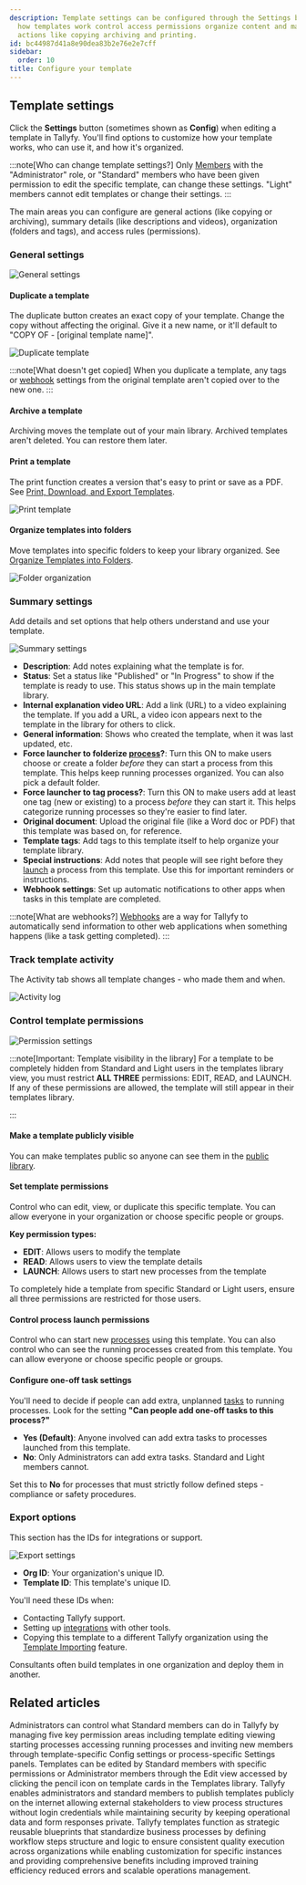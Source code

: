 ```yaml
---
description: Template settings can be configured through the Settings button to customize
  how templates work control access permissions organize content and manage general
  actions like copying archiving and printing.
id: bc44987d41a8e90dea83b2e76e2e7cff
sidebar:
  order: 10
title: Configure your template
---
```


## Template settings

Click the **Settings** button (sometimes shown as **Config**) when editing a template in Tallyfy. You'll find options to customize how your template works, who can use it, and how it's organized.

:::note[Who can change template settings?]
Only [Members](/products/pro/documenting/members/) with the "Administrator" role, or "Standard" members who have been given permission to edit the specific template, can change these settings. "Light" members cannot edit templates or change their settings.
:::

The main areas you can configure are general actions (like copying or archiving), summary details (like descriptions and videos), organization (folders and tags), and access rules (permissions).

### General settings

![General settings](https://screenshots.tallyfy.com/tallyfy%2Fpro%2Fdesktop-light-configure-template-general-settings.png)

#### Duplicate a template

The duplicate button creates an exact copy of your template. Change the copy without affecting the original. Give it a new name, or it'll default to "COPY OF - [original template name]".

![Duplicate template](https://screenshots.tallyfy.com/tallyfy%2Fpro%2Fdesktop-light-configure-template-duplicate.png)

:::note[What doesn't get copied]
When you duplicate a template, any tags or [webhook](/products/pro/integrations/webhooks/) settings from the original template aren't copied over to the new one.
:::

#### Archive a template

Archiving moves the template out of your main library. Archived templates aren't deleted. You can restore them later.

#### Print a template

The print function creates a version that's easy to print or save as a PDF. See [Print, Download, and Export Templates](/products/pro/documenting/templates/print-download-export-templates/).

![Print template](https://screenshots.tallyfy.com/tallyfy%2Fpro%2Fdesktop-light-configure-template-print.png)

#### Organize templates into folders

Move templates into specific folders to keep your library organized. See [Organize Templates into Folders](/products/pro/documenting/templates/organize-templates-into-folders/).

![Folder organization](https://screenshots.tallyfy.com/tallyfy%2Fpro%2Fdesktop-light-configure-template-folder.png)

### Summary settings

Add details and set options that help others understand and use your template.

![Summary settings](https://screenshots.tallyfy.com/tallyfy%2Fpro%2Fdesktop-light-configure-template-summary.png)

* **Description**: Add notes explaining what the template is for.
* **Status**: Set a status like "Published" or "In Progress" to show if the template is ready to use. This status shows up in the main template library.
* **Internal explanation video URL**: Add a link (URL) to a video explaining the template. If you add a URL, a video icon appears next to the template in the library for others to click.
* **General information**: Shows who created the template, when it was last updated, etc.
* **Force launcher to folderize [process](/products/pro/tracking-and-tasks/processes/)?**: Turn this ON to make users choose or create a folder *before* they can start a process from this template. This helps keep running processes organized. You can also pick a default folder.
* **Force launcher to tag process?**: Turn this ON to make users add at least one tag (new or existing) to a process *before* they can start it. This helps categorize running processes so they're easier to find later.
* **Original document**: Upload the original file (like a Word doc or PDF) that this template was based on, for reference.
* **Template tags**: Add tags to this template itself to help organize your template library.
* **Special instructions**: Add notes that people will see right before they [launch](/products/pro/launching/) a process from this template. Use this for important reminders or instructions.
* **Webhook settings**: Set up automatic notifications to other apps when tasks in this template are completed.

:::note[What are webhooks?]
[Webhooks](/products/pro/integrations/webhooks/) are a way for Tallyfy to automatically send information to other web applications when something happens (like a task getting completed).
:::

### Track template activity

The Activity tab shows all template changes - who made them and when.

![Activity log](https://screenshots.tallyfy.com/tallyfy%2Fpro%2Fdesktop-light-configure-template-activity.png)

### Control template permissions

![Permission settings](https://screenshots.tallyfy.com/tallyfy%2Fpro%2Fdesktop-light-configure-template-permissions.png)

:::note[Important: Template visibility in the library]
For a template to be completely hidden from Standard and Light users in the templates library view, you must restrict **ALL THREE** permissions: EDIT, READ, and LAUNCH. If any of these permissions are allowed, the template will still appear in their templates library.

:::

#### Make a template publicly visible

You can make templates public so anyone can see them in the [public library](/products/pro/documenting/templates/how-to-make-my-tallyfy-template-public/).

#### Set template permissions

Control who can edit, view, or duplicate this specific template. You can allow everyone in your organization or choose specific people or groups.

**Key permission types:**
- **EDIT**: Allows users to modify the template
- **READ**: Allows users to view the template details
- **LAUNCH**: Allows users to start new processes from the template

To completely hide a template from specific Standard or Light users, ensure all three permissions are restricted for those users.

#### Control process launch permissions

Control who can start new [processes](/products/pro/tracking-and-tasks/processes/) using this template. You can also control who can see the running processes created from this template. You can allow everyone or choose specific people or groups.

#### Configure one-off task settings

You'll need to decide if people can add extra, unplanned [tasks](/products/pro/tracking-and-tasks/tasks/) to running processes. Look for the setting **"Can people add one-off tasks to this process?"**

- **Yes (Default)**: Anyone involved can add extra tasks to processes launched from this template.
- **No**: Only Administrators can add extra tasks. Standard and Light members cannot.

Set this to **No** for processes that must strictly follow defined steps - compliance or safety procedures.

### Export options

This section has the IDs for integrations or support.

![Export settings](https://screenshots.tallyfy.com/tallyfy%2Fpro%2Fdesktop-light-configure-template-tools.png)

*   **Org ID**: Your organization's unique ID.
*   **Template ID**: This template's unique ID.

You'll need these IDs when:
*   Contacting Tallyfy support.
*   Setting up [integrations](/products/pro/integrations/) with other tools.
*   Copying this template to a different Tallyfy organization using the [Template Importing](/products/pro/documenting/templates/import-feature/) feature.

Consultants often build templates in one organization and deploy them in another.


## Related articles
<CardGrid>
<LinkTitleCard header="<b>Members > Manage member permissions</b>" href="/products/pro/documenting/members/how-do-i-manage-member-permissions-in-tallyfy/" > Administrators can control what Standard members can do in Tallyfy by managing five key permission areas including template editing viewing starting processes accessing running processes and inviting new members through template-specific Config settings or process-specific Settings panels. </LinkTitleCard>
<LinkTitleCard header="<b>Templates > Edit a template</b>" href="/products/pro/documenting/templates/edit-templates/" > Templates can be edited by Standard members with specific permissions or Administrator members through the Edit view accessed by clicking the pencil icon on template cards in the Templates library. </LinkTitleCard>
<LinkTitleCard header="<b>Templates > Publish a template</b>" href="/products/pro/documenting/templates/how-to-make-my-tallyfy-template-public/" > Tallyfy enables administrators and standard members to publish templates publicly on the internet allowing external stakeholders to view process structures without login credentials while maintaining security by keeping operational data and form responses private. </LinkTitleCard>
<LinkTitleCard header="<b>Documenting > Templates</b>" href="/products/pro/documenting/templates/" > Tallyfy templates function as strategic reusable blueprints that standardize business processes by defining workflow steps structure and logic to ensure consistent quality execution across organizations while enabling customization for specific instances and providing comprehensive benefits including improved training efficiency reduced errors and scalable operations management. </LinkTitleCard>
</CardGrid>